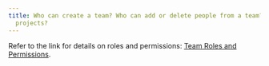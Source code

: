 ```yaml
---
title: Who can create a team? Who can add or delete people from a team? Who can delete
  projects?
---
```


Refer to the link for details on roles and permissions: [Team Roles and Permissions](/guides/models/app/settings-page/teams#team-roles-and-permissions).
